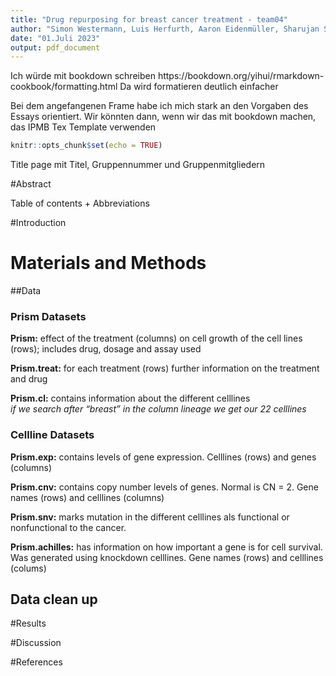 ```yaml
---
title: "Drug repurposing for breast cancer treatment - team04"
author: "Simon Westermann, Luis Herfurth, Aaron Eidenmüller, Sharujan Suthakaran"
date: "01.Juli 2023"
output: pdf_document
---
```


Ich würde mit bookdown schreiben https://bookdown.org/yihui/rmarkdown-cookbook/formatting.html
Da wird formatieren deutlich einfacher

Bei dem angefangenen Frame habe ich mich stark an den Vorgaben des Essays orientiert. Wir könnten dann, wenn wir das mit bookdown machen, das IPMB Tex Template verwenden 

```r
knitr::opts_chunk$set(echo = TRUE)
```

Title page mit Titel, Gruppennummer und Gruppenmitgliedern

#Abstract

Table of contents
+
Abbreviations


#Introduction



# Materials and Methods

##Data 

### Prism Datasets  

**Prism:** effect of the treatment (columns) on cell growth of the cell lines (rows); includes drug, dosage and assay used

**Prism.treat:** for each treatment (rows) further information on the treatment and drug

**Prism.cl:** contains information about the different celllines    
*if we search after "breast" in the column lineage we get our 22 celllines*

### Cellline Datasets  

**Prism.exp:** contains levels of gene expression. Celllines (rows) and genes (columns)

**Prism.cnv:** contains copy number levels of genes. Normal is CN = 2. Gene names (rows) and celllines (columns)

**Prism.snv:** marks mutation in the different celllines als functional or nonfunctional to the cancer.

**Prism.achilles:** has information on how important a gene is for cell survival. Was generated using knockdown celllines. Gene names (rows) and celllines (colums)
   
   
## Data clean up

#Results

#Discussion

#References
